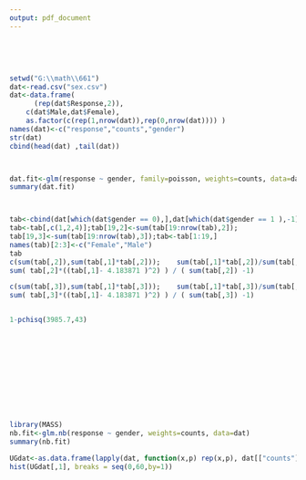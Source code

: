 ```yaml
---
output: pdf_document
---
```



 \begin{itemize}
     \item[2.] {\bf Exercise 2}
     
          
     \begin{itemize}
     \item[]
     One question in the 1990 General Social Survey asked subjects how many times they had sexual intercourse in the preceding month. Table \ref{table:exo2} shows responses classified by gender.
\begin{table}[h]
\begin{center}
\begin{tabular}{crr|rrr|ccc} \hline
Response & Male & Female & Response & Male & Female & Response & Male & Female \\ \hline
0 & 65 & 128 & 9 & 2 & 2 & 20 & 7 & 6 \\
1 & 11 & 17 & 10 & 24 & 13 & 22 & 0 & 1 \\
2 & 13 & 23 & 12 & 6 & 10 & 23 & 0 & 1 \\
3 & 14 & 16 & 13 & 3 & 3 & 24 & 1 & 0 \\
4 & 26 & 19 & 14 & 0 & 1 & 25 & 1 & 3 \\
5 & 13 & 17 & 15 & 3 & 10 & 27 & 0 & 1 \\
6 & 15 & 17 & 16 & 3 & 1 & 30 & 3 & 1 \\
7 & 7 & 3 & 17 & 0 & 1 & 50 & 1 & 0 \\
8 & 21 & 15 & 18 & 0 & 1 & 60 & 1 & 0 \\ \hline
\end{tabular}
\caption{Data from the 1990 General Social Survey} \label{table:exo2}
\end{center}
\end{table}

     
 \end{itemize} 
 \end{itemize}
 
  
  \ 
 
 
   
 \begin{itemize} 
     \item[(a)] Fit a Poisson GLM with log link and a dummy variable for gender (1=males, 0=females) and explain if the model seems appropriate.

 \end{itemize}
 
  \ 
  
  
```r
setwd("G:\\math\\661")
dat<-read.csv("sex.csv")
dat<-data.frame(
	  (rep(dat$Response,2)),
	c(dat$Male,dat$Female),
	as.factor(c(rep(1,nrow(dat)),rep(0,nrow(dat))))	)
names(dat)<-c("response","counts","gender")
str(dat)
cbind(head(dat) ,tail(dat))



dat.fit<-glm(response ~ gender, family=poisson, weights=counts, data=dat) 
summary(dat.fit)



tab<-cbind(dat[which(dat$gender == 0),],dat[which(dat$gender == 1 ),-1])
tab<-tab[,c(1,2,4)];tab[19,2]<-sum(tab[19:nrow(tab),2]);
tab[19,3]<-sum(tab[19:nrow(tab),3]);tab<-tab[1:19,]
names(tab)[2:3]<-c("Female","Male")
tab 
c(sum(tab[,2]),sum(tab[,1]*tab[,2]));    sum(tab[,1]*tab[,2])/sum(tab[,2])
sum( tab[,2]*((tab[,1]- 4.183871 )^2) ) / ( sum(tab[,2]) -1)

c(sum(tab[,3]),sum(tab[,1]*tab[,3]));    sum(tab[,1]*tab[,3])/sum(tab[,3])
sum( tab[,3]*((tab[,1]- 4.183871 )^2) ) / ( sum(tab[,3]) -1)


1-pchisq(3985.7,43)
```
  
  \ 
  

 
 
 \begin{itemize}
     \item[]   The sample mean for the 1297 women is 4.183871 with a variance of 29.76867. The sample mean for the 1297 men is 5.404167 with a variance of 31.30203. In both groups the sample variances are about 6-7 times the size of the sample means. This is suggesting overdispersion relative to the Poisson. We also see that the model does not give a good fit to the data ($p$-value $\approx0$).


 \end{itemize}
 
 \ 
 
 \begin{itemize}
     \item[(b)] Interpret the regression coefficient of gender for the model in (a) and provide a 95\% Wald confidence interval for the ratio of means for males versus females.

 \end{itemize}
 
 
 
 
 
  \ 
  
 \begin{itemize}
     \item[] ssssssssssssssss 

 \end{itemize}  
 
 \ 
 
 
 \begin{itemize}
     \item[(c)] Fit a negative binomial model.  Is there evidence of overdispersion? What is the estimated difference in log means, its standard error, and the 95\% Wald confidence interval for the ratio of means. 

 \end{itemize}
 
 
 
 
  \ 
  
  
  
```r
library(MASS)
nb.fit<-glm.nb(response ~ gender, weights=counts, data=dat)
summary(nb.fit)

UGdat<-as.data.frame(lapply(dat, function(x,p) rep(x,p), dat[["counts"]]))
hist(UGdat[,1], breaks = seq(0,60,by=1))
```
  
  
 
 \ 
 
 
 \begin{itemize}
     \item[(d)] Consider a zero-inflated Poisson model with the zero-inflated component constant across subject (that is with intercept only for the model of $\phi_i$). What are the mixing proportions for the degenerate distribution and the Poisson model? Interpret the regression coefficient of gender.

 \end{itemize}
 
 
 
 
 
  \ 
  
  
  
  
 
 \ 
 
 
 \begin{itemize}
     \item[(e)] Consider a zero-inflated negative binomial model. What are the mixing proportions for the degenerate distribution and the negative binomial model? Interpret the regression coefficient of gender.

 \end{itemize}
 
 
  \ 
  
  
  
  
 
 \ 
 
 
 \begin{itemize}
\item[(f)] Provide a table with the observed counts and the fitted counts for each of the four models for $y_i=0, \ldots,20$ and $y_i > 20$.

 \end{itemize}
 
 
  \ 
  
  
  
  
 
 \ 
 
 
 